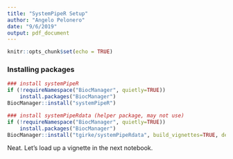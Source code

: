 ```yaml
---
title: "SystemPipeR Setup"
author: "Angelo Pelonero"
date: "9/6/2019"
output: pdf_document
---
```


```r
knitr::opts_chunk$set(echo = TRUE)
```

### Installing packages
```r
### install systemPipeR
if (!requireNamespace("BiocManager", quietly=TRUE))
    install.packages("BiocManager")
BiocManager::install("systemPipeR")

### install systemPipeRdata (helper package, may not use)
if (!requireNamespace("BiocManager", quietly=TRUE))
    install.packages("BiocManager")
BiocManager::install("tgirke/systemPipeRdata", build_vignettes=TRUE, dependencies=TRUE)
```
Neat. Let's load up a vignette in the next notebook.